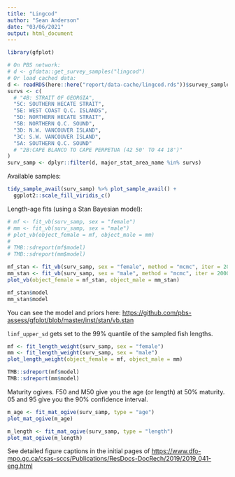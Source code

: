 ```yaml
---
title: "Lingcod"
author: "Sean Anderson"
date: "03/06/2021"
output: html_document
---
```


```r
library(gfplot)
```

```r
# On PBS network:
# d <- gfdata::get_survey_samples("lingcod")
# Or load cached data:
d <- readRDS(here::here("report/data-cache/lingcod.rds"))$survey_samples
survs <- c(
  # "4B: STRAIT OF GEORGIA",
  "5C: SOUTHERN HECATE STRAIT",
  "5E: WEST COAST Q.C. ISLANDS",
  "5D: NORTHERN HECATE STRAIT",
  "5B: NORTHERN Q.C. SOUND",
  "3D: N.W. VANCOUVER ISLAND",
  "3C: S.W. VANCOUVER ISLAND",
  "5A: SOUTHERN Q.C. SOUND"
  # "2B:CAPE BLANCO TO CAPE PERPETUA (42 50' TO 44 18')"
)
surv_samp <- dplyr::filter(d, major_stat_area_name %in% survs)
```

Available samples:

```r
tidy_sample_avail(surv_samp) %>% plot_sample_avail() +
  ggplot2::scale_fill_viridis_c()
```

Length-age fits (using a Stan Bayesian model):

```r
# mf <- fit_vb(surv_samp, sex = "female")
# mm <- fit_vb(surv_samp, sex = "male")
# plot_vb(object_female = mf, object_male = mm)
# 
# TMB::sdreport(mf$model)
# TMB::sdreport(mm$model)

mf_stan <- fit_vb(surv_samp, sex = "female", method = "mcmc", iter = 2000L)
mm_stan <- fit_vb(surv_samp, sex = "male", method = "mcmc", iter = 2000L)
plot_vb(object_female = mf_stan, object_male = mm_stan)

mf_stan$model
mm_stan$model
```

You can see the model and priors here: <https://github.com/pbs-assess/gfplot/blob/master/inst/stan/vb.stan>

`linf_upper_sd` gets set to the 99% quantile of the sampled fish lengths.

```r
mf <- fit_length_weight(surv_samp, sex = "female")
mm <- fit_length_weight(surv_samp, sex = "male")
plot_length_weight(object_female = mf, object_male = mm)

TMB::sdreport(mf$model)
TMB::sdreport(mm$model)
```

Maturity ogives. F50 and M50 give you the age (or length) at 50% maturity. 05 and 95 give you the 90% confidence interval.

```r
m_age <- fit_mat_ogive(surv_samp, type = "age")
plot_mat_ogive(m_age)

m_length <- fit_mat_ogive(surv_samp, type = "length")
plot_mat_ogive(m_length)
```

See detailed figure captions in the initial pages of <https://www.dfo-mpo.gc.ca/csas-sccs/Publications/ResDocs-DocRech/2019/2019_041-eng.html>

